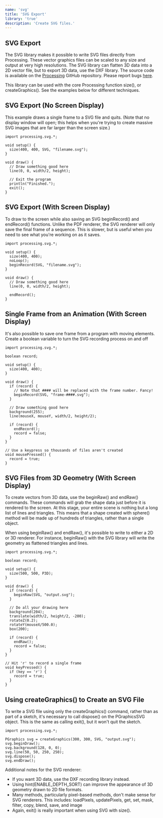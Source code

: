 ```yaml
---
name: 'svg'
title: 'SVG Export'
library: 'true'
description: 'Create SVG files.'
---
```


## SVG Export

The SVG library makes it possible to write SVG files directly from Processing. These vector graphics files can be scaled to any size and output at very high resolutions. The SVG library can flatten 3D data into a 2D vector file, but to export 3D data, use the DXF library. The source code is available on the [Processing](https://github.com/processing/processing/tree/master/java/libraries/svg) GitHub repository. Please report bugs [here](https://github.com/processing/processing/issues).

This library can be used with the core Processing function size(), or createGraphics(). See the examples below for different techniques.

## SVG Export (No Screen Display)

This example draws a single frame to a SVG file and quits. (Note that no display window will open; this helps when you're trying to create massive SVG images that are far larger than the screen size.)

```
import processing.svg.*;

void setup() {
  size(400, 400, SVG, "filename.svg");
}

void draw() {
  // Draw something good here
  line(0, 0, width/2, height);

  // Exit the program
  println("Finished.");
  exit();
}
```

## SVG Export (With Screen Display)

To draw to the screen while also saving an SVG beginRecord() and endRecord() functions. Unlike the PDF renderer, the SVG renderer will only save the final frame of a sequence. This is slower, but is useful when you need to see what you're working on as it saves.

```
import processing.svg.*;

void setup() {
  size(400, 400);
  noLoop();
  beginRecord(SVG, "filename.svg");
}

void draw() {
  // Draw something good here
  line(0, 0, width/2, height);

  endRecord();
}
```

## Single Frame from an Animation (With Screen Display)

It's also possible to save one frame from a program with moving elements. Create a boolean variable to turn the SVG recording process on and off

```
import processing.svg.*;

boolean record;

void setup() {
  size(400, 400);
}

void draw() {
  if (record) {
    // Note that #### will be replaced with the frame number. Fancy!
    beginRecord(SVG, "frame-####.svg");
  }

  // Draw something good here
  background(255);
  line(mouseX, mouseY, width/2, height/2);

  if (record) {
    endRecord();
	record = false;
  }
}

// Use a keypress so thousands of files aren't created
void mousePressed() {
  record = true;
}
```

## SVG Files from 3D Geometry (With Screen Display)

To create vectors from 3D data, use the beginRaw() and endRaw() commands. These commands will grab the shape data just before it is rendered to the screen. At this stage, your entire scene is nothing but a long list of lines and triangles. This means that a shape created with sphere() method will be made up of hundreds of triangles, rather than a single object.

When using beginRaw() and endRaw(), it's possible to write to either a 2D or 3D renderer. For instance, beginRaw() with the SVG library will write the geometry as flattened triangles and lines.

```
import processing.svg.*;

boolean record;

void setup() {
  size(500, 500, P3D);
}

void draw() {
  if (record) {
    beginRaw(SVG, "output.svg");
  }

  // Do all your drawing here
  background(204);
  translate(width/2, height/2, -200);
  rotateZ(0.2);
  rotateY(mouseX/500.0);
  box(200);

  if (record) {
    endRaw();
    record = false;
  }
}

// Hit 'r' to record a single frame
void keyPressed() {
  if (key == 'r') {
    record = true;
  }
}
```

## Using createGraphics() to Create an SVG File

To write a SVG file using only the createGraphics() command, rather than as part of a sketch, it's necessary to call dispose() on the PGraphicsSVG object. This is the same as calling exit(), but it won't quit the sketch.

```
import processing.svg.*;

PGraphics svg = createGraphics(300, 300, SVG, "output.svg");
svg.beginDraw();
svg.background(128, 0, 0);
svg.line(50, 50, 250, 250);
svg.dispose();
svg.endDraw();
```

Additional notes for the SVG renderer:

- If you want 3D data, use the DXF recording library instead.
- Using hint(ENABLE_DEPTH_SORT) can improve the appearance of 3D geometry drawn to 2D file formats.
- Many methods, particularly pixel-based methods, don't make sense for SVG renderers. This includes: loadPixels, updatePixels, get, set, mask, filter, copy, blend, save, and image
- Again, exit() is really important when using SVG with size().
